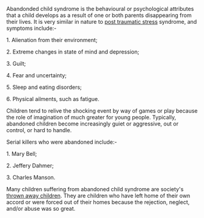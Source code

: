 Abandonded child syndrome is the behavioural or psychological attributes that a child develops as a result of one or both parents disappearing from their lives.  It is very similar in nature to [[post traumatic stress]] syndrome, and symptoms include:-


1.  Alienation from their environment;

2.  Extreme changes in state of mind and depression;

3.  Guilt;

4.  Fear and uncertainty;

5.  Sleep and eating disorders;

6.  Physical ailments, such as fatigue.


Children tend to relive the shocking event by way of games or play because the role of imagination of much greater for young people.  Typically, abandoned children become increasingly guiet or aggressive, out or control, or hard to handle.


Serial killers who were abandoned include:-


1.  Mary Bell;

2.  Jeffery Dahmer;

3.  Charles Manson.


Many children suffering from abandoned child syndrome are society's [[thrown away children]].  They are children who have left home of their own accord or were forced out of their homes because the rejection, neglect, and/or abuse was so great.